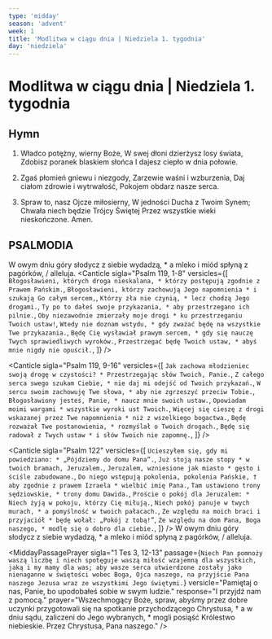 ```yaml
---
type: 'midday'
season: 'advent'
week: 1
title: 'Modlitwa w ciągu dnia | Niedziela 1. tygodnia'
day: 'niedziela'
---
```


# Modlitwa w ciągu dnia | Niedziela 1. tygodnia

<OpeningVersicle />

## Hymn

1. Władco potężny, wierny Boże,
W swej dłoni dzierżysz losy świata,
Zdobisz poranek blaskiem słońca
I dajesz ciepło w dnia połowie.

2. Zgaś płomień gniewu i niezgody,
Zarzewie waśni i wzburzenia,
Daj ciałom zdrowie i wytrwałość,
Pokojem obdarz nasze serca.

3. Spraw to, nasz Ojcze miłosierny,
W jedności Ducha z Twoim Synem;
Chwała niech będzie Trójcy Świętej
Przez wszystkie wieki nieskończone. Amen.

## PSALMODIA

<Antiphon>W owym dniu góry słodycz z siebie wydadzą, * a mleko i miód spłyną z pagórków, / alleluja.</Antiphon>
<Canticle
  sigla="Psalm 119, 1-8"
  versicles={[
    `Błogosławieni, których droga nieskalana, *
którzy postępują zgodnie z Prawem Pańskim.`,
    `Błogosławieni, którzy zachowują Jego napomnienia *
i szukają Go całym sercem,`,
    `Którzy zła nie czynią, *
lecz chodzą Jego drogami.`,
    `Ty po to dałeś swoje przykazania, *
aby przestrzegano ich pilnie.`,
    `Oby niezawodnie zmierzały moje drogi *
ku przestrzeganiu Twoich ustaw!`,
    `Wtedy nie doznam wstydu, *
gdy zważać będę na wszystkie Twe przykazania.`,
    `Będę Cię wysławiał prawym sercem, *
gdy się nauczę Twych sprawiedliwych wyroków.`,
    `Przestrzegać będę Twoich ustaw, *
abyś mnie nigdy nie opuścił.`,
  ]}
/>

<Canticle
  sigla="Psalm 119, 9-16"
  versicles={[
    `Jak zachowa młodzieniec swoją drogę w czystości? *
Przestrzegając słów Twoich, Panie.`,
    `Z całego serca swego szukam Ciebie, *
nie daj mi odejść od Twoich przykazań.`,
    `W sercu swoim zachowuję Twe słowa, *
aby nie zgrzeszyć przeciw Tobie.`,
    `Błogosławiony jesteś, Panie, *
naucz mnie swoich ustaw.`,
    `Opowiadam moimi wargami *
wszystkie wyroki ust Twoich.`,
    `Więcej się cieszę z drogi wskazanej przez Twe napomnienia *
niż z wszelkiego bogactwa.`,
    `Będę rozważał Twe postanowienia, *
rozmyślał o Twoich drogach.`,
    `Będę się radował z Twych ustaw *
i słów Twoich nie zapomnę.`,
  ]}
/>

<Canticle
  sigla="Psalm 122"
  versicles={[
    `Ucieszyłem się, gdy mi powiedziano: *
„Pójdziemy do domu Pana”.`,
    `Już stoją nasze stopy *
w twoich bramach, Jeruzalem.`,
    `Jeruzalem, wzniesione jak miasto *
gęsto i ściśle zabudowane.`,
    `Do niego wstępują pokolenia, pokolenia Pańskie, †
aby zgodnie z prawem Izraela *
wielbić imię Pana.`,
    `Tam ustawiono trony sędziowskie, *
trony domu Dawida.`,
    `Proście o pokój dla Jeruzalem: *
Niech żyją w pokoju, którzy Cię miłują.`,
    `Niech pokój panuje w twych murach, *
a pomyślność w twoich pałacach.`,
    `Ze względu na moich braci i przyjaciół *
będę wołał: „Pokój z tobą!”`,
    `Ze względu na dom Pana, Boga naszego, *
modlę się o dobro dla ciebie.`,
  ]}
/>
<Antiphon>W owym dniu góry słodycz z siebie wydadzą, * a mleko i miód spłyną z pagórków, / alleluja.</Antiphon>

<MiddayPassagePrayer
  sigla="1 Tes 3, 12-13"
  passage={`Niech Pan pomnoży waszą liczbę i niech spotęguje waszą miłość wzajemną dla wszystkich, jaką i my mamy dla was; aby wasze serca utwierdzone zostały jako nienaganne w świętości wobec Boga, Ojca naszego, na przyjście Pana naszego Jezusa wraz ze wszystkimi Jego świętymi.`}
  versicle="Pamiętaj o nas, Panie, bo upodobałeś sobie w swym ludzie."
  response="I przyjdź nam z pomocą."
  prayer="Wszechmogący Boże, spraw, abyśmy przez dobre uczynki przygotowali się na spotkanie przychodzącego Chrystusa, † a w dniu sądu, zaliczeni do Jego wybranych, * mogli posiąść Królestwo niebieskie. Przez Chrystusa, Pana naszego."
/>
